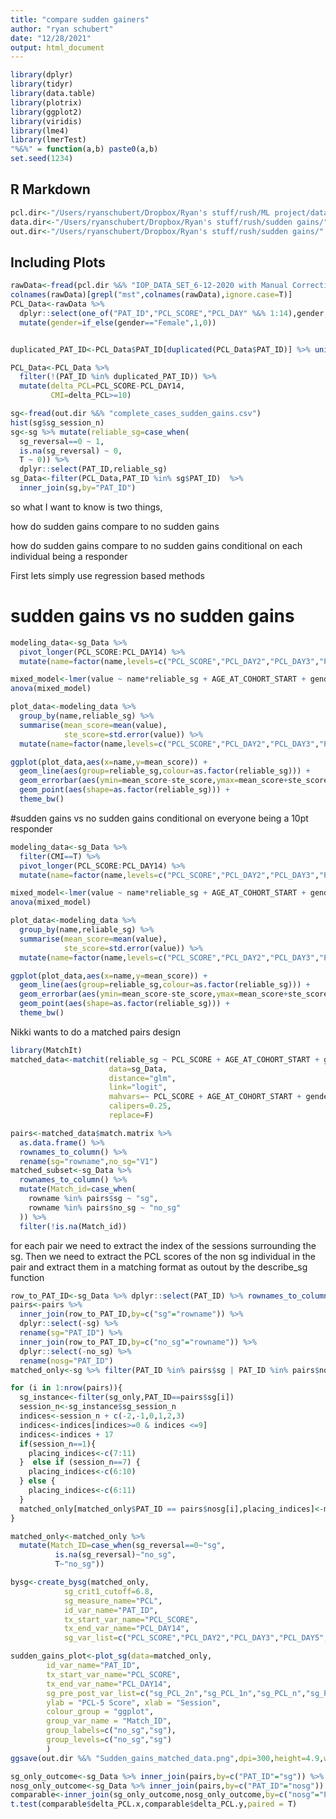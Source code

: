 ```yaml
---
title: "compare sudden gainers"
author: "ryan schubert"
date: "12/28/2021"
output: html_document
---
```


```r
library(dplyr)
library(tidyr)
library(data.table)
library(plotrix)
library(ggplot2)
library(viridis)
library(lme4)
library(lmerTest)
"%&%" = function(a,b) paste0(a,b)
set.seed(1234)
```

## R Markdown

```r
pcl.dir<-"/Users/ryanschubert/Dropbox/Ryan's stuff/rush/ML project/datasets/3 Week IOP/"
data.dir<-"/Users/ryanschubert/Dropbox/Ryan's stuff/rush/sudden gains/"
out.dir<-"/Users/ryanschubert/Dropbox/Ryan's stuff/rush/sudden gains/"
```

## Including Plots

```r
rawData<-fread(pcl.dir %&% "IOP_DATA_SET_6-12-2020 with Manual Corrections copy.csv" ,na=c("-"))
colnames(rawData)[grepl("mst",colnames(rawData),ignore.case=T)]
PCL_Data<-rawData %>% 
  dplyr::select(one_of("PAT_ID","PCL_SCORE","PCL_DAY" %&% 1:14),gender,AGE_AT_COHORT_START,MSTYN) %>%
  mutate(gender=if_else(gender=="Female",1,0))


duplicated_PAT_ID<-PCL_Data$PAT_ID[duplicated(PCL_Data$PAT_ID)] %>% unique()

PCL_Data<-PCL_Data %>% 
  filter(!(PAT_ID %in% duplicated_PAT_ID)) %>%
  mutate(delta_PCL=PCL_SCORE-PCL_DAY14,
         CMI=delta_PCL>=10)
```

```r
sg<-fread(out.dir %&% "complete_cases_sudden_gains.csv")
hist(sg$sg_session_n)
sg<-sg %>% mutate(reliable_sg=case_when(
  sg_reversal==0 ~ 1,
  is.na(sg_reversal) ~ 0,
  T ~ 0)) %>% 
  dplyr::select(PAT_ID,reliable_sg)
sg_Data<-filter(PCL_Data,PAT_ID %in% sg$PAT_ID)  %>%
  inner_join(sg,by="PAT_ID")


```

so what I want to know is two things,

how do sudden gains compare to no sudden gains

how do sudden gains compare to no sudden gains conditional on each individual being a responder

First lets simply use regression based methods

# sudden gains vs no sudden gains

```r
modeling_data<-sg_Data %>%
  pivot_longer(PCL_SCORE:PCL_DAY14) %>%
  mutate(name=factor(name,levels=c("PCL_SCORE","PCL_DAY2","PCL_DAY3","PCL_DAY5","PCL_DAY6","PCL_DAY8","PCL_DAY10", "PCL_DAY11","PCL_DAY13","PCL_DAY14")))

mixed_model<-lmer(value ~ name*reliable_sg + AGE_AT_COHORT_START + gender +  MSTYN + (1|PAT_ID),data=modeling_data)
anova(mixed_model)

plot_data<-modeling_data %>% 
  group_by(name,reliable_sg) %>%
  summarise(mean_score=mean(value),
            ste_score=std.error(value)) %>%
  mutate(name=factor(name,levels=c("PCL_SCORE","PCL_DAY2","PCL_DAY3","PCL_DAY5","PCL_DAY6","PCL_DAY8","PCL_DAY10", "PCL_DAY11","PCL_DAY13","PCL_DAY14")))

ggplot(plot_data,aes(x=name,y=mean_score)) +
  geom_line(aes(group=reliable_sg,colour=as.factor(reliable_sg))) +
  geom_errorbar(aes(ymin=mean_score-ste_score,ymax=mean_score+ste_score,colour=as.factor(reliable_sg))) +
  geom_point(aes(shape=as.factor(reliable_sg))) +
  theme_bw()
```

#sudden gains vs no sudden gains conditional on everyone being a 10pt responder

```r
modeling_data<-sg_Data %>%
  filter(CMI==T) %>%
  pivot_longer(PCL_SCORE:PCL_DAY14) %>%
  mutate(name=factor(name,levels=c("PCL_SCORE","PCL_DAY2","PCL_DAY3","PCL_DAY5","PCL_DAY6","PCL_DAY8","PCL_DAY10", "PCL_DAY11","PCL_DAY13","PCL_DAY14")))

mixed_model<-lmer(value ~ name*reliable_sg + AGE_AT_COHORT_START + gender +  MSTYN + (1|PAT_ID),data=modeling_data)
anova(mixed_model)

plot_data<-modeling_data %>% 
  group_by(name,reliable_sg) %>%
  summarise(mean_score=mean(value),
            ste_score=std.error(value)) %>%
  mutate(name=factor(name,levels=c("PCL_SCORE","PCL_DAY2","PCL_DAY3","PCL_DAY5","PCL_DAY6","PCL_DAY8","PCL_DAY10", "PCL_DAY11","PCL_DAY13","PCL_DAY14")))

ggplot(plot_data,aes(x=name,y=mean_score)) +
  geom_line(aes(group=reliable_sg,colour=as.factor(reliable_sg))) +
  geom_errorbar(aes(ymin=mean_score-ste_score,ymax=mean_score+ste_score,colour=as.factor(reliable_sg))) +
  geom_point(aes(shape=as.factor(reliable_sg))) +
  theme_bw()
```

Nikki wants to do a matched pairs design


```r
library(MatchIt)
matched_data<-matchit(reliable_sg ~ PCL_SCORE + AGE_AT_COHORT_START + gender + MSTYN,
                      data=sg_Data,
                      distance="glm",
                      link="logit",
                      mahvars=~ PCL_SCORE + AGE_AT_COHORT_START + gender + MSTYN,
                      calipers=0.25,
                      replace=F)
```


```r
pairs<-matched_data$match.matrix %>% 
  as.data.frame() %>% 
  rownames_to_column() %>%
  rename(sg="rowname",no_sg="V1")
matched_subset<-sg_Data %>%
  rownames_to_column() %>%
  mutate(Match_id=case_when(
    rowname %in% pairs$sg ~ "sg",
    rowname %in% pairs$no_sg ~ "no_sg"
  )) %>%
  filter(!is.na(Match_id))
```

for each pair we need to extract the index of the sessions surrounding the sg. Then we need to extract the PCL scores of the non sg individual in the pair and extract them in a matching format as outout by the describe_sg function

```r
row_to_PAT_ID<-sg_Data %>% dplyr::select(PAT_ID) %>% rownames_to_column()
pairs<-pairs %>% 
  inner_join(row_to_PAT_ID,by=c("sg"="rowname")) %>%
  dplyr::select(-sg) %>%
  rename(sg="PAT_ID") %>%
  inner_join(row_to_PAT_ID,by=c("no_sg"="rowname")) %>%
  dplyr::select(-no_sg) %>%
  rename(nosg="PAT_ID")
matched_only<-sg %>% filter(PAT_ID %in% pairs$sg | PAT_ID %in% pairs$nosg)

for (i in 1:nrow(pairs)){
  sg_instance<-filter(sg_only,PAT_ID==pairs$sg[i])
  session_n<-sg_instance$sg_session_n
  indices<-session_n + c(-2,-1,0,1,2,3)
  indices<-indices[indices>=0 & indices <=9]
  indices<-indices + 17
  if(session_n==1){
    placing_indices<-c(7:11)
  }  else if (session_n==7) {
    placing_indices<-c(6:10)
  } else {
    placing_indices<-c(6:11)
  }
  matched_only[matched_only$PAT_ID == pairs$nosg[i],placing_indices]<-matched_only[matched_only$PAT_ID == pairs$nosg[i],..indices]
}

matched_only<-matched_only %>%
  mutate(Match_ID=case_when(sg_reversal==0~"sg",
          is.na(sg_reversal)~"no_sg",
          T~"no_sg"))
```

```r
bysg<-create_bysg(matched_only,
            sg_crit1_cutoff=6.8,
            sg_measure_name="PCL",
            id_var_name="PAT_ID",
            tx_start_var_name="PCL_SCORE",
            tx_end_var_name="PCL_DAY14",
            sg_var_list=c("PCL_SCORE","PCL_DAY2","PCL_DAY3","PCL_DAY5","PCL_DAY6","PCL_DAY8","PCL_DAY10","PCL_DAY11","PCL_DAY13","PCL_DAY14"))

sudden_gains_plot<-plot_sg(data=matched_only,
        id_var_name="PAT_ID",
        tx_start_var_name="PCL_SCORE",
        tx_end_var_name="PCL_DAY14",
        sg_pre_post_var_list=c("sg_PCL_2n","sg_PCL_1n","sg_PCL_n","sg_PCL_n1","sg_PCL_n2","sg_PCL_n3"),
        ylab = "PCL-5 Score", xlab = "Session",
        colour_group = "ggplot",
        group_var_name = "Match_ID",
        group_labels=c("no_sg","sg"),
        group_levels=c("no_sg","sg")
        )
ggsave(out.dir %&% "Sudden_gains_matched_data.png",dpi=300,height=4.9,width=7,plot=sudden_gains_plot)
```

```r
sg_only_outcome<-sg_Data %>% inner_join(pairs,by=c("PAT_ID"="sg")) %>% dplyr::select(PAT_ID,delta_PCL,nosg)
nosg_only_outcome<-sg_Data %>% inner_join(pairs,by=c("PAT_ID"="nosg")) %>% dplyr::select(PAT_ID,delta_PCL,sg)
comparable<-inner_join(sg_only_outcome,nosg_only_outcome,by=c("nosg"="PAT_ID"))
t.test(comparable$delta_PCL.x,comparable$delta_PCL.y,paired = T)
```




